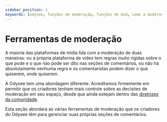 ---
sidebar_position: 1
keywords: [odysee, funções de moderação, funções de mod, como a moderação funciona no odysee, você pode moderar no odysee]
---

# Ferramentas de moderação

A maioria das plataformas de mídia lida com a moderação de duas maneiras: ou a própria plataforma de vídeo tem regras muito rígidas sobre o que pode e o que não pode ser dito nas seções de comentários, ou não há absolutamente nenhuma regra e os comentaristas podem dizer o que quiserem, onde quiserem. 

A Odysee tem uma abordagem diferente. Acreditamos firmemente em permitir que os criadores tenham mais controle sobre as decisões de moderação em seu espaço, desde que ainda estejam dentro das [diretrizes da comunidade](https://help.odysee.tv/pt/communityguidelines/).

Esta seção abordará as várias ferramentas de moderação que os criadores do Odysee têm para gerenciar suas próprias seções de comentários.

<CategoryCards/>